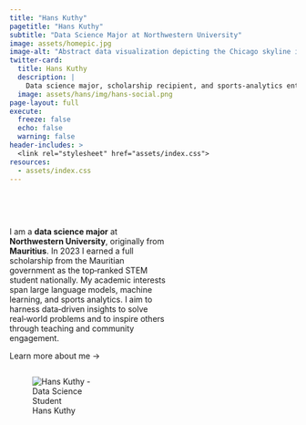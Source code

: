 ```yaml
---
title: "Hans Kuthy"
pagetitle: "Hans Kuthy"
subtitle: "Data Science Major at Northwestern University"
image: assets/homepic.jpg
image-alt: "Abstract data visualization depicting the Chicago skyline in a circular form"
twitter-card:
  title: Hans Kuthy
  description: |
    Data science major, scholarship recipient, and sports‑analytics enthusiast.
  image: assets/hans/img/hans-social.png
page-layout: full
execute: 
  freeze: false
  echo: false
  warning: false
header-includes: >
  <link rel="stylesheet" href="assets/index.css">
resources:
  - assets/index.css
---
```


<style>
.add-space{
padding-right: 15%;
}
</style>

<br><br>

::: {.column width="55%" .add-space}
I am a **data science major** at **Northwestern University**, originally from **Mauritius**. In 2023 I earned a full scholarship from the Mauritian government as the top‑ranked STEM student nationally. My academic interests span large language models, machine learning, and sports analytics. I aim to harness data‑driven insights to solve real‑world problems and to inspire others through teaching and community engagement.

Learn more about me →
:::

::: {.column width="40%"}
![Hans Kuthy](assets/homepic.jpg){alt="Hans Kuthy - Data Science Student"}
:::

<!-- hero-heading -->
---
